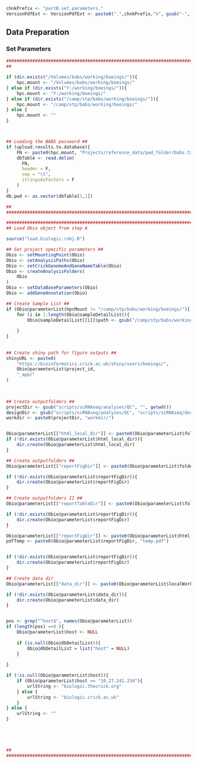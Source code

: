 <!-- Set Parameters Module -->
<!-- Set the chnkPrefix to make all chunks unique in the overall folder -->
```r
chnkPrefix <- "partB.set.parameters."
VersionPdfExt <- VersionPdfExt <- paste0(".",chnkPrefix,"V", gsub("-", "", Sys.Date()), ".pdf")

```

## Data Preparation
### Set Parameters
```r
###############################################################################
##                                                                           ##

if (dir.exists("/Volumes/babs/working/boeings/")){
    hpc.mount <- "/Volumes/babs/working/boeings/"
} else if (dir.exists("Y:/working/boeings/")){
    hpc.mount <- "Y:/working/boeings/"
} else if (dir.exists("/camp/stp/babs/working/boeings/")){
    hpc.mount <- "/camp/stp/babs/working/boeings/"
} else {
    hpc.mount <- ""
}



## Loading the BABS password ##
if (upload.results.to.database){
    FN <- paste0(hpc.mount, "Projects/reference_data/pwd_folder/babs.txt")
    dbTable <- read.delim(
      FN,
      header = F,
      sep = "\t",
      stringsAsFactors = F
    )
}
db.pwd <- as.vector(dbTable[1,1])

##                                                                           ##
###############################################################################

###############################################################################
## Load Obio object from step A                                              ##

source("load.biologic.robj.R")

## Set project specific parameters ##
Obio <- setMountingPoint(Obio)
Obio <- setAnalysisPaths(Obio)
Obio <- setCrickGenomeAndGeneNameTable(Obio)
Obio <- createAnalysisFolders(
    Obio
)
Obio <- setDataBaseParameters(Obio)
Obio <- addGeneAnnotation(Obio)

## Create Sample List ##
if (Obio@parameterList$hpcMount != "/camp/stp/babs/working/boeings/"){
    for (i in 1:length(Obio@sampleDetailList)){
        Obio@sampleDetailList[[i]]$path <- gsub("/camp/stp/babs/working/boeings/",Obio@parameterList$hpcMount, Obio@sampleDetailList[[i]]$path)
        
    }
}
        
 
## Create shiny path for figure outputs ##           
shinyURL <- paste0(
    "https://bioinformatics.crick.ac.uk/shiny/users/boeings/",
    Obio@parameterList$project_id,
    "_app/"
)            
        
    

## Create outputfolders ##
projectDir <- gsub("scripts/scRNAseq/analyses/QC", "", getwd())
designDir <- gsub("scripts/scRNAseq/analyses/QC", "scripts/scRNAseq/design/", getwd())
workdir <- paste0(projectDir, "workdir/")


Obio@parameterList[["html_local_dir"]] <- paste0(Obio@parameterList$folder,"html_local", "/")
if (!dir.exists(Obio@parameterList$html_local_dir)){
    dir.create(Obio@parameterList$html_local_dir)
}

## Create outputfolders ##
Obio@parameterList[["reportFigDir"]] <- paste0(Obio@parameterList$folder,"html_local", "/report_figures/")

if (!dir.exists(Obio@parameterList$reportFigDir)){
    dir.create(Obio@parameterList$reportFigDir)
}

## Create outputfolders II ##
Obio@parameterList[["reportTableDir"]] <- paste0(Obio@parameterList$folder, "html_local", "/report_tables/")

if (!dir.exists(Obio@parameterList$reportFigDir)){
    dir.create(Obio@parameterList$reportFigDir)
}

Obio@parameterList[["reportFigDir"]] <- paste0(Obio@parameterList$html_local, "report_figures/")
pdfTemp <- paste0(Obio@parameterList$reportFigDir, "temp.pdf")


if (!dir.exists(Obio@parameterList$reportFigDir)){
    dir.create(Obio@parameterList$reportFigDir)
}

## Create data dir
Obio@parameterList[["data_dir"]] <- paste0(Obio@parameterList$localWorkDir, "data/")

if (!dir.exists(Obio@parameterList$data_dir)){
    dir.create(Obio@parameterList$data_dir)
}


pos <- grep("^host$", names(Obio@parameterList))
if (length(pos) ==0 ){
    Obio@parameterList$host <- NULL
    
    if (is.null(Obio@dbDetailList)){
        Obio@dbDetailList = list("host" = NULL)
    }
    
}

if (!is.null(Obio@parameterList$host)){
    if (Obio@parameterList$host == "10.27.241.234"){
        urlString <- "biologic.thecrick.org"
    } else {
        urlString <- "biologic.crick.ac.uk"
    }    
} else {
    urlString <- ""
}





##                                                                           ##
###############################################################################

```



